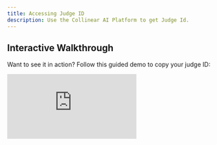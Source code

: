 ```yaml
---
title: Accessing Judge ID
description: Use the Collinear AI Platform to get Judge Id.
---
```


## Interactive Walkthrough

Want to see it in action? Follow this guided demo to copy your judge ID:

<div style={{ position: 'relative', paddingBottom: 'calc(56.67989417989418% + 41px)', height: 0, width: '100%' }}>
      <iframe
        src="https://demo.arcade.software/xOvddFtrk03R3Nuk9myb?embed&embed_mobile=tab&embed_desktop=inline&show_copy_link=true"
        title="Explore and Manage AI Spaces and Judges"
        frameBorder="0"
        loading="lazy"
        allowFullScreen
        allow="clipboard-write"
        style={{ position: 'absolute', top: 0, left: 0, width: '100%', height: '100%', colorScheme: 'light' }}
      />
    </div>

---

## Steps to Retrieve Your Judge ID

1. **Log in** to the [Collinear AI Platform](https://platform.collinear.ai).
2. Navigate to your **space**.
3. Select your relevant **Space**.
4. In the sidebar, go to the **Judge Library** tab.
5. You can **copy** the Judge ID using the clipboard icon.

> Make sure you’re using the correct space associated with your judge.

---